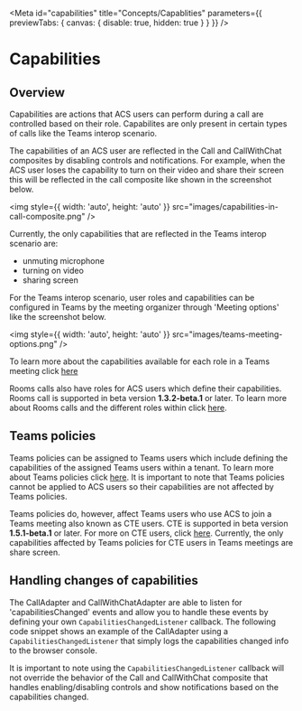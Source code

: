

<Meta
  id="capabilities"
  title="Concepts/Capablities"
  parameters={{ previewTabs: { canvas: { disable: true, hidden: true } } }}
/>

# Capabilities

## Overview

Capabilities are actions that ACS users can perform during a call are controlled based on their role. Capabilites are only
present in certain types of calls like the Teams interop scenario.

The capabilities of an ACS user are reflected in the Call and CallWithChat composites by disabling controls and notifications.
For example, when the ACS user loses the capability to turn on their video and share their screen this will be reflected in
the call composite like shown in the screenshot below.

<img style={{ width: 'auto', height: 'auto' }} src="images/capabilities-in-call-composite.png" />

Currently, the only capabilities that are reflected in the Teams interop scenario are:

- unmuting microphone
- turning on video
- sharing screen

For the Teams interop scenario, user roles and capabilities can be configured in Teams by the meeting organizer through
'Meeting options' like the screenshot below.

<img style={{ width: 'auto', height: 'auto' }} src="images/teams-meeting-options.png" />

To learn more about the capabilities available for each role in a Teams meeting click
[here](https://support.microsoft.com/en-us/office/roles-in-microsoft-teams-meetings-c16fa7d0-1666-4dde-8686-0a0bfe16e019)

Rooms calls also have roles for ACS users which define their capabilities. Rooms call is supported in beta version
**1.3.2-beta.1** or later. To learn more about Rooms calls and the different roles within click [here](path=/docs/rooms).

## Teams policies

Teams policies can be assigned to Teams users which include defining the capabilities of the assigned Teams users within
a tenant. To learn more about Teams policies click
[here](https://learn.microsoft.com/en-us/microsoftteams/assign-policies-users-and-groups). It is important to note that
Teams policies cannot be applied to ACS users so their capabilities are not affected by Teams policies.

Teams policies do, however, affect Teams users who use ACS to join a Teams meeting also known as CTE users. CTE is
supported in beta version **1.5.1-beta.1** or later. For more on CTE users, click
[here](path=/docs/communicationasteamsuser--page). Currently, the only capabilities affected by Teams policies for CTE
users in Teams meetings are share screen.

## Handling changes of capabilities

The CallAdapter and CallWithChatAdapter are able to listen for 'capabilitiesChanged' events and allow you to handle
these events by defining your own `CapabilitiesChangedListener` callback. The following code snippet shows an example
of the CallAdapter using a `CapabilitiesChangedListener` that simply logs the capabilities changed info to the browser
console.

<Source code={CapabilitiesChangedListenerSnippetText} />

It is important to note using the `CapabilitiesChangedListener` callback will not override the behavior of the Call and
CallWithChat composite that handles enabling/disabling controls and show notifications based on the capabilities
changed.

